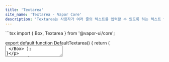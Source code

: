 ```yaml
---
title: 'Textarea'
site_name: 'Textarea - Vapor Core'
description: 'Textarea는 사용자가 여러 줄의 텍스트를 입력할 수 있도록 하는 텍스트 입력 필드를 제공합니다.'
---
```


<Demo name="default-textarea">
```tsx
import { Box, Textarea } from '@vapor-ui/core';

export default function DefaultTextarea() {
    return (
        <Box display="flex" alignItems="center" justifyContent="center" width="100%">
            <Textarea placeholder="여러 줄 텍스트를 입력하세요..." />
        </Box>
    );
}
```
</Demo>

## Property

---

### Size

Textarea 크기는 sm, md, lg, xl 로 제공합니다.

<Demo name="textarea-size">
```tsx
import { Textarea } from '@vapor-ui/core';

export default function TextareaSize() {
    return (
        <div className="space-y-4">
            <Textarea size="sm" placeholder="Small size" />
            <Textarea size="md" placeholder="Medium size" />
            <Textarea size="lg" placeholder="Large size" />
            <Textarea size="xl" placeholder="Extra large size" />
        </div>
    );
}
```

</Demo>

### Auto Resize

텍스트 내용에 따라 자동으로 높이가 조절되는 기능을 제공합니다. `minHeight`와 `maxHeight` props로 최소/최대 높이를 설정할 수 있습니다.

<Demo name="textarea-auto-resize">
```tsx
import { Box, Textarea } from '@vapor-ui/core';

export default function TextareaAutoResize() {
    return (
        <Box display="flex" alignItems="center" justifyContent="center" width="100%">
            <Textarea
                autoResize
                placeholder="텍스트를 입력하면 자동으로 높이가 조절됩니다..."
            />
        </Box>
    );
}
```
</Demo>

### Custom Height

`autoResize` 기능 사용 시 `minHeight`와 `maxHeight`로 높이 범위를 커스터마이징할 수 있습니다.

<Demo name="textarea-custom-height">
```tsx
import { Textarea } from '@vapor-ui/core';

export default function TextareaCustomHeight() {
    return (
        <div className="space-y-4">
            <Textarea
                autoResize
                minHeight={100}
                maxHeight={300}
                placeholder="최소 100px, 최대 300px로 조절됩니다..."
            />
            <Textarea
                autoResize
                minHeight={50}
                maxHeight={200}
                placeholder="최소 50px, 최대 200px로 조절됩니다..."
            />
        </div>
    );
}
```
</Demo>

### Resizing

사용자가 직접 크기를 조절할 수 있는 기능을 제공합니다.

<Demo name="textarea-resizing">
```tsx
import { Box, Textarea } from '@vapor-ui/core';

export default function TextareaResizing() {
    return (
        <Box>
            <Textarea
                resizing={true}
                placeholder="크기 조절 가능 (우하단 모서리를 드래그하세요)"
            />
        </Box>
    );
}
```

</Demo>

### States

Textarea의 다양한 상태를 보여줍니다.

<Demo name="textarea-states">
```tsx
import { Grid, Textarea } from '@vapor-ui/core';

export default function TextareaStates() {
    return (
        <Grid.Root templateColumns="1" gap="$100">
            <Grid.Item>
                <Textarea placeholder="Default state" />
            </Grid.Item>
            <Grid.Item>
                <Textarea disabled placeholder="Disabled state" />
            </Grid.Item>
            <Grid.Item>
                <Textarea invalid placeholder="Invalid state" />
            </Grid.Item>
            <Grid.Item>
                <Textarea readOnly defaultValue="Read only content" />
            </Grid.Item>
        </Grid.Root>
    );
}
```

</Demo>

## Examples

---

### maxLength

Textarea에 `maxLength` 속성을 추가하여 입력 가능한 최대 문자 수를 제한하는 기능을 제공합니다.

<Demo name="textarea-character-count">
```tsx
import { Box, Textarea } from '@vapor-ui/core';

export default function TextareaCharacterCount() {
    return (
        <Box display="flex" alignItems="center" justifyContent="center">
            <Textarea placeholder="Type your message..." maxLength={100} />
        </Box>
    );
}
```
</Demo>

## Props Table

---

### Textarea

간단한 단일 컴포넌트로 사용할 수 있는 Textarea입니다.

<ComponentPropsTable file="textarea" section="props" />
